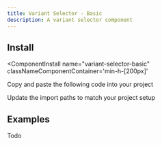 ```yaml
---
title: Variant Selector - Basic
description: A variant selector component
---
```



<ComponentPreview 
  name="variant-selector-basic-ex-01"     
  classNameComponentContainer='min-h-[200px]' 
/>


## Install
<ComponentInstall
  name="variant-selector-basic"     
  classNameComponentContainer='min-h-[200px]' 
>
<CLIInstall  name="variant-selector-basic"   />

<ManualInstall>

<Steps>

<Step>

Copy and paste the following code into your project

</Step>

<ComponentSource name="variant-selector-basic"/>

<Step>

Update the import paths to match your project setup

</Step>

</Steps>


</ManualInstall>


</ComponentInstall>


## Examples

Todo

